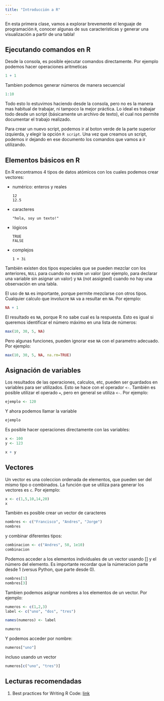 ```yaml
---
title: "Introducción a R"
---
```


En esta primera clase, vamos a explorar brevemente el lenguaje de programación `R`, conocer algunas de sus características y generar una visualización a partir de una tabla!

## Ejecutando comandos en R

Desde la consola, es posible ejecutar comandos directamente. Por ejemplo podemos hacer operaciones aritmeticas

```r
1 + 1
```

Tambien podemos generar números de manera secuencial

```r
1:10
```

Todo esto lo estuvimos haciendo desde la consola, pero no es la manera mas habitual de trabajar, ni tampoco la mejor práctica. Lo ideal es trabajar todo desde un script (básicamente un archivo de texto), el cual nos permite documentar el trabajo realizado.

Para crear un nuevo script, podemos ir al boton verde de la parte superior izquierda, y elegir la opción `R script`. Una vez que creamos un script, podemos ir dejando en ese documento los comandos que vamos a ir utilizando.

## Elementos básicos en R

En R encontramos 4 tipos de datos atómicos con los cuales podemos crear vectores:

-   numérico: enteros y reales

        12
        12.5

-   caracteres

        "hola, soy un texto!"

-   lógicos

        TRUE
        FALSE

-   complejos

        1 + 3i

También existen dos tipos especiales que se pueden mezclar con los anteriores, `NULL` para cuando no existe un valor (por ejemplo, para declarar una variable sin asignar un valor) y `NA` (not assigned) cuando no hay una observación en una tabla.

El uso de `NA` es importante, porque permite mezclarse con otros tipos. Cualquier calculo que involucre `NA` va a resultar en `NA`. Por ejemplo:

```r
NA + 1
```

El resultado es `NA`, porque R no sabe cual es la respuesta. Esto es igual si queremos identificar el número máximo en una lista de números:

```r
max(10, 30, 5, NA)
```

Pero algunas funciones, pueden ignorar ese `NA` con el parametro adecuado. Por ejemplo:

```r
max(10, 30, 5, NA, na.rm=TRUE)
```
## Asignación de variables

Los resultados de las operaciones, calculos, etc, pueden ser guardados en variables para ser utilizados. Esto se hace con el operador `<-`. También es posible utilizar el operado `=`, pero en general se utiliza `<-`. Por ejemplo:

```r
ejemplo <- 120
```

Y ahora podemos llamar la variable

```r
ejemplo
```

Es posible hacer operaciones directamente con las variables:

```r
x <- 100
y <- 123

x + y
```

## Vectores

Un vector es una coleccion ordenada de elementos, que pueden ser del mismo tipo o combinados. La función que se utiliza para generar los vectores es `c`. Por ejemplo:

```r
x <- c(1,5,10,14,20)
x
```
También es posible crear un vector de caracteres

```r
nombres <- c("Francisco", "Andres", "Jorge")
nombres
```

y combinar diferentes tipos:

```r
combinacion <- c("Andres", 50, 1e10)
combinacion
```

Podemos acceder a los elementos individuales de un vector usando [] y el número del elemento. Es importante recordar que la númeracion parte desde 1 (versus Python, que parte desde 0).

```r
nombres[1]
nombres[3]
```

Tambien podemos asignar nombres a los elementos de un vector. Por ejemplo:

```r
numeros <- c(1,2,3)
label <- c("uno", "dos", "tres")

names(numeros) <- label

numeros
```

Y podemos acceder por nombre:

```r
numeros["uno"]
```
incluso usando un vector

```r
numeros[c("uno", "tres")]
```




## Lecturas recomendadas

1.  Best practices for Writing R Code: [link](https://swcarpentry.github.io/r-novice-inflammation/06-best-practices-R/)
